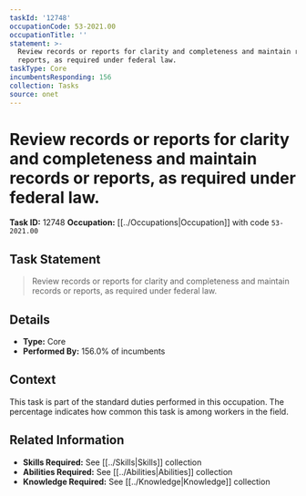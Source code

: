 ```yaml
---
taskId: '12748'
occupationCode: 53-2021.00
occupationTitle: ''
statement: >-
  Review records or reports for clarity and completeness and maintain records or
  reports, as required under federal law.
taskType: Core
incumbentsResponding: 156
collection: Tasks
source: onet
---
```

# Review records or reports for clarity and completeness and maintain records or reports, as required under federal law.

**Task ID:** 12748
**Occupation:** [[../Occupations|Occupation]] with code `53-2021.00`

## Task Statement

> Review records or reports for clarity and completeness and maintain records or reports, as required under federal law.

## Details

- **Type:** Core
- **Performed By:** 156.0% of incumbents

## Context

This task is part of the standard duties performed in this occupation. The percentage indicates how common this task is among workers in the field.

## Related Information

- **Skills Required:** See [[../Skills|Skills]] collection
- **Abilities Required:** See [[../Abilities|Abilities]] collection
- **Knowledge Required:** See [[../Knowledge|Knowledge]] collection
